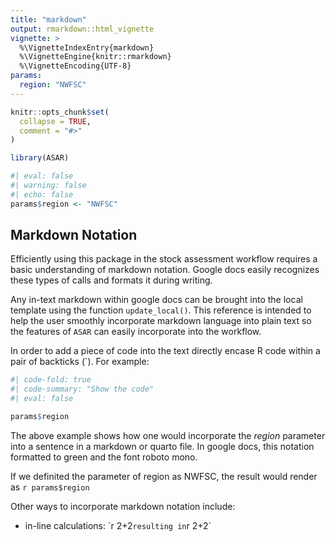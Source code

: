 ```yaml
---
title: "markdown"
output: rmarkdown::html_vignette
vignette: >
  %\VignetteIndexEntry{markdown}
  %\VignetteEngine{knitr::rmarkdown}
  %\VignetteEncoding{UTF-8}
params:
  region: "NWFSC"
---
```


```r
knitr::opts_chunk$set(
  collapse = TRUE,
  comment = "#>"
)
```

```r
library(ASAR)
```

```r
#| eval: false
#| warning: false
#| echo: false
params$region <- "NWFSC"
```

## Markdown Notation

Efficiently using this package in the stock assessment workflow requires a basic understanding of markdown notation. Google docs easily recognizes these types of calls and formats it during writing. 

Any in-text markdown within google docs can be brought into the local template using the function `update_local()`. This reference is intended to help the user smoothly incorporate markdown language into plain text so the features of `ASAR` can easily incorporate into the workflow.

In order to add a piece of code into the text directly encase R code within a pair of backticks (`). For example:

```r
#| code-fold: true
#| code-summary: "Show the code"
#| eval: false

params$region
```


The above example shows how one would incorporate the *region* parameter into a sentence in a markdown or quarto file. In google docs, this notation formatted to green and the font roboto mono. 

If we definited the parameter of region as NWFSC, the result would render as `r params$region`

Other ways to incorporate markdown notation include:

  - in-line calculations: \`r 2+2` 
  resulting in `r 2+2`
